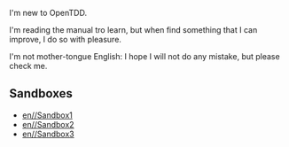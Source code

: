 I'm new to OpenTDD.

I'm reading the manual tro learn, but when find something that I can improve, I do so with pleasure.

I'm not mother-tongue English: I hope I will not do any mistake, but please check me.

== Sandboxes ==
* [[en//Sandbox1]]
* [[en//Sandbox2]]
* [[en//Sandbox3]]